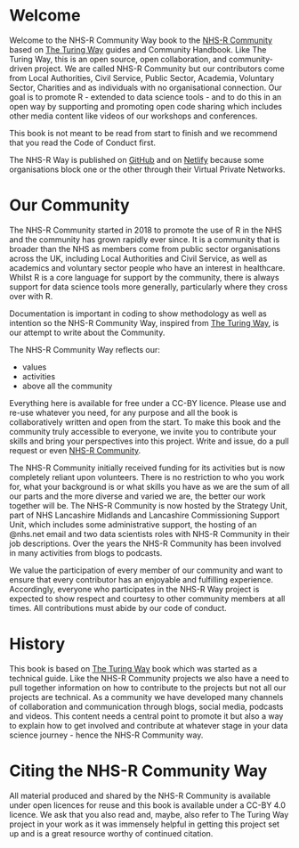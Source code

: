 # Welcome {.unnumbered}

Welcome to the NHS-R Community Way book to the [NHS-R Community](https://nhsrcommunity.com/) based on [The Turing Way](https://the-turing-way.netlify.app/index.html#) guides and Community Handbook. 
Like The Turing Way, this is an open source, open collaboration, and community-driven project. 
We are called NHS-R Community but our contributors come from Local Authorities, Civil Service, Public Sector, Academia, Voluntary Sector, Charities and as individuals with no organisational connection. 
Our goal is to promote R - extended to data science tools - and to do this in an open way by supporting and promoting open code sharing which includes other media content like videos of our workshops and conferences. 

::: {.callout-tip title="Where to start?"}
This book is not meant to be read from start to finish and we recommend that you read the Code of Conduct first. 
:::

::: {.callout-tip title="Published in two ways"}
The NHS-R Way is published on [GitHub](https://nhs-r-community.github.io/NHSR-way/) and on [Netlify](https://nhsr-way.netlify.app/) because some organisations block one or the other through their Virtual Private Networks. 
:::

# Our Community {.unnumbered}

The NHS-R Community started in 2018 to promote the use of R in the NHS and the community has grown rapidly ever since. 
It is a community that is broader than the NHS as members come from public sector organisations across the UK, including Local Authorities and Civil Service, as well as academics and voluntary sector people who have an interest in healthcare. 
Whilst R is a core language for support by the community, there is always support for data science tools more generally, particularly where they cross over with R.

Documentation is important in coding to show methodology as well as intention so the NHS-R Community Way, inspired from [The Turing Way](https://the-turing-way.netlify.app/index.html#), is our attempt to write about the Community.

The NHS-R Community Way reflects our:

* values
* activities
* above all the community

Everything here is available for free under a CC-BY licence. Please use and re-use whatever you need, for any purpose and all the book is collaboratively written and open from the start. To make this book and the community truly accessible to everyone, we invite you to contribute your skills and bring your perspectives into this project. 
Write and issue, do a pull request or even [NHS-R Community](mailto:nhs.rcommunity@nhs.net). 

The NHS-R Community initially received funding for its activities but is now completely reliant upon volunteers. 
There is no restriction to who you work for, what your background is or what skills you have as we are the sum of all our parts and the more diverse and varied we are, the better our work together will be. 
The NHS-R Community is now hosted by the Strategy Unit, part of NHS Lancashire Midlands and Lancashire Commissioning Support Unit, which includes some administrative support, the hosting of an @nhs.net email and two data scientists roles with NHS-R Community in their job descriptions. 
Over the years the NHS-R Community has been involved in many activities from blogs to podcasts. 

We value the participation of every member of our community and want to ensure that every contributor has an enjoyable and fulfilling experience. 
Accordingly, everyone who participates in the NHS-R Way project is expected to show respect and courtesy to other community members at all times. 
All contributions must abide by our code of conduct.

# History {.unnumbered}

This book is based on [The Turing Way](https://the-turing-way.netlify.app/index.html#) book which was started as a technical guide. Like the NHS-R Community projects we also have a need to pull together information on how to contribute to the projects but not all our projects are technical. As a community we have developed many channels of collaboration and communication through blogs, social media, podcasts and videos. This content needs a central point to promote it but also a way to explain how to get involved and contribute at whatever stage in your data science journey - hence the NHS-R Community way.

# Citing the NHS-R Community Way {.unnumbered}

All material produced and shared by the NHS-R Community is available under open licences for reuse and this book is available under a CC-BY 4.0 licence. We ask that you also read and, maybe, also refer to The Turing Way project in your work as it was immensely helpful in getting this project set up and is a great resource worthy of continued citation.
